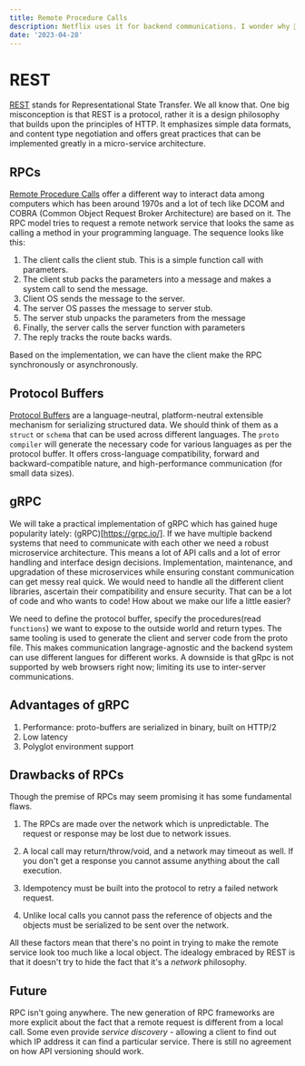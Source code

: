 ```yaml
---
title: Remote Procedure Calls
description: Netflix uses it for backend communications. I wonder why 🤔
date: '2023-04-28'
---
```


# REST

[REST](https://en.wikipedia.org/wiki/Representational_state_transfer) stands for Representational State Transfer. We all know that. One big misconception is that REST is a protocol, rather it is a design philosophy that builds upon the principles of HTTP. It emphasizes simple data formats, and content type negotiation and offers great practices that can be implemented greatly in a micro-service architecture.

## RPCs

[Remote Procedure Calls](https://en.wikipedia.org/wiki/Remote_procedure_call) offer a different way to interact data among computers which has been around 1970s and a lot of tech like DCOM and COBRA (Common Object Request Broker Architecture) are based on it. The RPC model tries to request a remote network service that looks the same as calling a method in your programming language. The sequence looks like this:

1. The client calls the client stub. This is a simple function call with parameters.
1. The client stub packs the parameters into a message and makes a system call to send the message.
1. Client OS sends the message to the server.
1. The server OS passes the message to server stub.
1. The server stub unpacks the parameters from the message
1. Finally, the server calls the server function with parameters
1. The reply tracks the route backs wards.

Based on the implementation, we can have the client make the RPC synchronously or asynchronously.

## Protocol Buffers

[Protocol Buffers](https://protobuf.dev/) are a language-neutral, platform-neutral extensible mechanism for serializing structured data. We should think of them as a `struct` or `schema` that can be used across different languages. The `proto compiler` will generate the necessary code for various languages as per the protocol buffer. It offers cross-language compatibility, forward and backward-compatible nature, and high-performance communication (for small data sizes).

## gRPC

We will take a practical implementation of gRPC which has gained huge popularity lately: (gRPC)[https://grpc.io/].
If we have multiple backend systems that need to communicate with each other we need a robust microservice architecture. This means a lot of API calls and a lot of error handling and interface design decisions. Implementation, maintenance, and upgradation of these microservices while ensuring constant communication can get messy real quick. We would need to handle all the different client libraries, ascertain their compatibility and ensure security. That can be a lot of code and who wants to code! How about we make our life a little easier?

We need to define the protocol buffer, specify the procedures(read `functions`) we want to expose to the outside world and return types. The same tooling is used to generate the client and server code from the proto file.
This makes communication langrage-agnostic and the backend system can use different langues for different works.
A downside is that gRpc is not supported by web browsers right now; limiting its use to inter-server communications.

## Advantages of gRPC

1. Performance: proto-buffers are serialized in binary, built on HTTP/2
1. Low latency
1. Polyglot environment support

## Drawbacks of RPCs

Though the premise of RPCs may seem promising it has some fundamental flaws.

1. The RPCs are made over the network which is unpredictable. The request or response may be lost due to network issues.

1. A local call may return/throw/void, and a network may timeout as well. If you don't get a response you cannot assume anything about the call execution.

1. Idempotency must be built into the protocol to retry a failed network request.

1. Unlike local calls you cannot pass the reference of objects and the objects must be serialized to be sent over the network.

All these factors mean that there's no point in trying to make the remote service look too much like a local object. The idealogy embraced by REST is that it doesn't try to hide the fact that it's a _network_ philosophy.

## Future

RPC isn't going anywhere. The new generation of RPC frameworks are more explicit about the fact that a remote request is different from a local call. Some even provide _service discovery_ - allowing a client to find out which IP address it can find a particular service. There is still no agreement on how API versioning should work.
